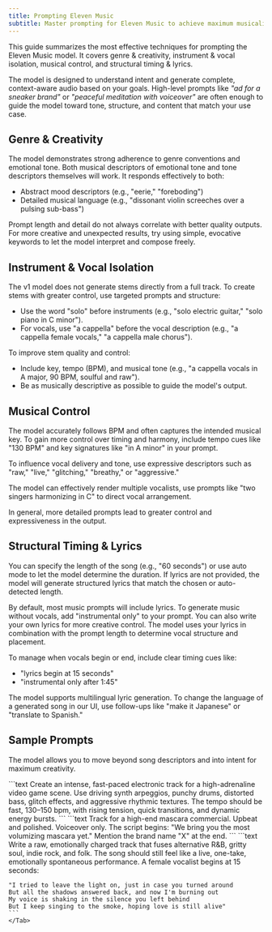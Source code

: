 ```yaml
---
title: Prompting Eleven Music
subtitle: Master prompting for Eleven Music to achieve maximum musicality and control.
---
```


This guide summarizes the most effective techniques for prompting the Eleven Music model. It covers genre & creativity, instrument & vocal isolation, musical control, and structural timing & lyrics.

The model is designed to understand intent and generate complete, context-aware audio based on your goals. High-level prompts like _"ad for a sneaker brand"_ or _"peaceful meditation with voiceover"_ are often enough to guide the model toward tone, structure, and content that match your use case.

## Genre & Creativity

The model demonstrates strong adherence to genre conventions and emotional tone. Both musical descriptors of emotional tone and tone descriptors themselves will work. It responds effectively to both:

- Abstract mood descriptors (e.g., "eerie," "foreboding")
- Detailed musical language (e.g., "dissonant violin screeches over a pulsing sub-bass")

Prompt length and detail do not always correlate with better quality outputs. For more creative and unexpected results, try using simple, evocative keywords to let the model interpret and compose freely.

## Instrument & Vocal Isolation

The v1 model does not generate stems directly from a full track. To create stems with greater control, use targeted prompts and structure:

- Use the word "solo" before instruments (e.g., "solo electric guitar," "solo piano in C minor").
- For vocals, use "a cappella" before the vocal description (e.g., "a cappella female vocals," "a cappella male chorus").

To improve stem quality and control:

- Include key, tempo (BPM), and musical tone (e.g., "a cappella vocals in A major, 90 BPM, soulful and raw").
- Be as musically descriptive as possible to guide the model's output.

## Musical Control

The model accurately follows BPM and often captures the intended musical key. To gain more control over timing and harmony, include tempo cues like "130 BPM" and key signatures like "in A minor" in your prompt.

To influence vocal delivery and tone, use expressive descriptors such as "raw," "live," "glitching," "breathy," or "aggressive."

The model can effectively render multiple vocalists, use prompts like "two singers harmonizing in C" to direct vocal arrangement.

In general, more detailed prompts lead to greater control and expressiveness in the output.

## Structural Timing & Lyrics

You can specify the length of the song (e.g., "60 seconds") or use auto mode to let the model determine the duration. If lyrics are not provided, the model will generate structured lyrics that match the chosen or auto-detected length.

By default, most music prompts will include lyrics. To generate music without vocals, add "instrumental only" to your prompt. You can also write your own lyrics for more creative control. The model uses your lyrics in combination with the prompt length to determine vocal structure and placement.

To manage when vocals begin or end, include clear timing cues like:

- "lyrics begin at 15 seconds"
- "instrumental only after 1:45"

The model supports multilingual lyric generation. To change the language of a generated song in our UI, use follow-ups like "make it Japanese" or "translate to Spanish."

## Sample Prompts

The model allows you to move beyond song descriptors and into intent for maximum creativity.

<Tabs>
    <Tab title="Video Game with Musical Control">
    ```text
    Create an intense, fast-paced electronic track for a high-adrenaline video game scene.
    Use driving synth arpeggios, punchy drums, distorted bass, glitch effects, and
    aggressive rhythmic textures. The tempo should be fast, 130–150 bpm, with rising tension,
    quick transitions, and dynamic energy bursts.
    ```
    </Tab>
    <Tab title="Mascara Audio Ad Creative">
    ```text
    Track for a high-end mascara commercial. Upbeat and polished. Voiceover only.
    The script begins: "We bring you the most volumizing mascara yet." Mention the brand
    name "X" at the end.
    ```
    </Tab>
    <Tab title="Live Indie Rock Performance">
    ```text
    Write a raw, emotionally charged track that fuses alternative R&B, gritty soul, indie rock,
    and folk. The song should still feel like a live, one-take, emotionally spontaneous
    performance. A female vocalist begins at 15 seconds:

    "I tried to leave the light on, just in case you turned around
    But all the shadows answered back, and now I'm burning out
    My voice is shaking in the silence you left behind
    But I keep singing to the smoke, hoping love is still alive"
    ```
    </Tab>

</Tabs>
